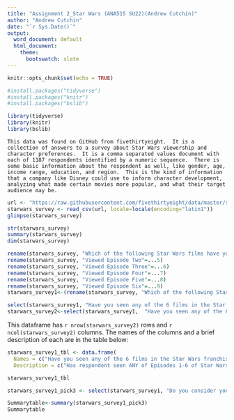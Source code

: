 ---
title: "Assignment 2_Star Wars (ANA515 SU22)(Andrew Cutchin)"
author: "Andrew Cutchin"
date: "`r Sys.Date()`"
output: 
  word_document: default
  html_document:
    theme:
      bootswatch: slate
---

```{r , include=FALSE}
knitr::opts_chunk$set(echo = TRUE)
```

```{r setup, include = FALSE}
#install.packages("tidyverse")
#install.packages("knitr")
#install.packages("bslib")
```

```{r , include = FALSE}
library(tidyverse)
library(knitr)
library(bslib)
```

    This data was found on GitHub from fivethirtyeight.  It is a collection of answers to a survey about Star Wars viewership and character preferences.  It is a comma separated values document with each of 1187 respondents identified by a numeric sequence.  There is some basic information about the respondent as well, like gender, age, income range, education, and region.  This is the kind of information that a company like Disney could use to inform character development, analyzing what made certain movies more popular, and what their target audience may be.    

```{r , include = FALSE}
url <- "https://raw.githubusercontent.com/fivethirtyeight/data/master/star-wars-survey/StarWars.csv"
starwars_survey <- read_csv(url, locale=locale(encoding="latin1"))
glimpse(starwars_survey)
```

<!-- # I used read_csv from the tidyverse package to read the csv from the URL.  It originally returned an error when reading in, making it all one column of data. However I was able to search online for the error and addressed it with the bit of code "locale=locale(encoding="latin1")".  Though I had to play with where to insert it in the command, I was able to get it to read in correctly. -->

<!-- # I used this to inspect the erroneous data that was initially read incorrectly -->
```{r , include = FALSE}
str(starwars_survey)
summary(starwars_survey)
dim(starwars_survey)
```

<!-- # This is to rename several columns that were likely checked boxes on the survey. I did it this way so that I could change the data to 0's and 1's in those columns instead of columns named with a number, to do binary analysis.  I could also do this with a set of columns later on which are responses to favorability of characters according to the respondent.  Instead of the numbers for columns I could change it to the character names.  Row 1 contains the names of the characters, in that column, but that is only visible when looking at the top of the data.   -->
```{r , include = FALSE}
rename(starwars_survey, "Which of the following Star Wars films have you seen? Please select all that apply. Viewed Episode One"="Which of the following Star Wars films have you seen? Please select all that apply.")
rename(starwars_survey, "Viewed Episode Two"=...5)
rename(starwars_survey, "Viewed Episode Three"=...6)
rename(starwars_survey, "Viewed Episode Four"=...7)
rename(starwars_survey, "Viewed Episode Five"=...8)
rename(starwars_survey, "Viewed Episode Six"=...9)
starwars_survey1<-(rename(starwars_survey, "Which of the following Star Wars films have you seen? Please select all that apply. Viewed Episode One"="Which of the following Star Wars films have you seen? Please select all that apply.", "Viewed Episode Two"=...5, "Viewed Episode Three"=...6, "Viewed Episode Four"=...7, "Viewed Episode Five"=...8, "Viewed Episode Six"=...9))
```

```{r , include = FALSE}
select(starwars_survey1, "Have you seen any of the 6 films in the Star Wars franchise?", "Do you consider yourself to be a fan of the Star Wars film franchise?", "Gender", "Age")
starwars_survey2<-select(starwars_survey1,  "Have you seen any of the 6 films in the Star Wars franchise?", "Do you consider yourself to be a fan of the Star Wars film franchise?", "Gender", "Age" )
```

This dataframe has `r nrow(starwars_survey2)` rows and `r ncol(starwars_survey2)` columns. The names of the columns and a brief description of each are in the table below:

```{r , include = FALSE}
starwars_survey1_tbl <- data.frame(
  Names = c("Have you seen any of the 6 films in the Star Wars franchise?", "Do you consider yourself to be a fan of the Star Wars film franchise?", "Gender", "Age"), 
  Description = c("Has respondent seen ANY of Episodes 1-6 of Star Wars movies", "Self-identified as a Star Wars fan", "Gender of respondent", "Age of respondent"))
```

```{r , include = TRUE}
starwars_survey1_tbl 
```

```{r , include = FALSE}
starwars_survey1_pick3 <- select(starwars_survey1, "Do you consider yourself to be a fan of the Star Wars film franchise?", "Age", "Gender")
```

```{r, include = TRUE}
Summarytable<-summary(starwars_survey1_pick3) 
Summarytable
```






